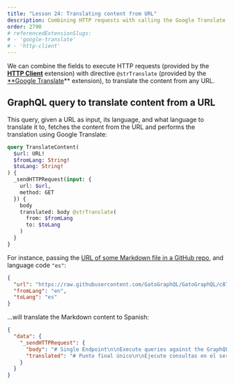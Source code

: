 ```yaml
---
title: "Lesson 24: Translating content from URL"
description: Combining HTTP requests with calling the Google Translate API, we can translate the content from any URL.
order: 2790
# referencedExtensionSlugs:
# - 'google-translate'
# - 'http-client'
---
```


We can combine the fields to execute HTTP requests (provided by the **[HTTP Client](/extensions-reference/http-client)** extension) with directive `@strTranslate` (provided by the [**Google Translate](/extensions-reference/google-translate)** extension), to translate the content from any URL.

## GraphQL query to translate content from a URL

This query, given a URL as input, its language, and what language to translate it to, fetches the content from the URL and performs the translation using Google Translate:

```graphql
query TranslateContent(
  $url: URL!
  $fromLang: String!
  $toLang: String!
) {
  _sendHTTPRequest(input: {
    url: $url,
    method: GET
  }) {
    body
    translated: body @strTranslate(
      from: $fromLang
      to: $toLang
    )
  }
}
```

For instance, passing the [URL of some Markdown file in a GitHub repo](https://raw.githubusercontent.com/GatoGraphQL/GatoGraphQL/c870d8906ae1aec3c81acc039c53acc7aab5dff0/layers/GatoGraphQLForWP/plugins/gatographql/docs/modules/single-endpoint/en.md), and language code `"es"`:

```json
{
  "url": "https://raw.githubusercontent.com/GatoGraphQL/GatoGraphQL/c870d8906ae1aec3c81acc039c53acc7aab5dff0/layers/GatoGraphQLForWP/plugins/gatographql/docs/modules/single-endpoint/en.md",
  "fromLang": "en",
  "toLang": "es"
}
```

...will translate the Markdown content to Spanish:

```json
{
  "data": {
    "_sendHTTPRequest": {
      "body": "# Single Endpoint\n\nExecute queries against the GraphQL server through the public single endpoint.\n\nBy default the endpoint is `/graphql/`, and the path can be configured through the Settings.\n\n![Single endpoint in Settings](../../images/settings-single-endpoint.png \"Single endpoint in Settings\")\n\nThe GraphQL single endpoint can be configured by assigning a Schema Configuration to it. To do this, on section \"Schema Configuration\" select the desired entry from the dropdown for \"Schema Configuration for the Single Endpoint\":\n\n<div class=\"img-width-1024\" markdown="1">\n\n![Settings for the Schema Configuration for the Single Endpoint](../../images/settings-schema-configuration-for-single-endpoint.png)\n\n</div>\n\n## Clients\n\nInteract with the single endpoint via the available clients.\n\n### GraphiQL\n\nIf module \"GraphiQL for Single Endpoint\" is enabled, then the single endpoint's GraphiQL client becomes publicly available.\n\nTo open it, click on link \"🟢 GraphiQL (public)\" on the plugin's menu:\n\n<div class=\"img-width-1024\" markdown="1">\n\n![Single endpoint's link to the GraphiQL client](../../images/single-endpoint-graphiql-link.png)\n\n</div>\n\nBy default, the client is exposed under `/graphiql/`. This path can be modified on the Settings, under tab \"GraphiQL for Single Endpoint\":\n\n<div class=\"img-width-1024\" markdown="1">\n\n![Path to GraphiQL client](../../images/settings-graphiql-for-single-endpoint.png)\n\n</div>\n\n### Interactive Schema (Voyager)\n\nIf module \"Interactive Schema for Single Endpoint\" is enabled, then the single endpoint's Voyager client becomes publicly available.\n\nTo open it, click on link \"🟢 Schema (public)\" on the plugin's menu:\n\n<div class=\"img-width-1024\" markdown="1">\n\n![Single endpoint's link to the Interactive Schema client](../../images/single-endpoint-interactive-schema-link.png)\n\n</div>\n\nBy default, the client is exposed under `/schema/`. This path can be modified on the Settings, under tab \"Interactive Schema for Single Endpoint\":\n\n<div class=\"img-width-1024\" markdown="1">\n\n![Path to Voyager client](../../images/settings-interactive-schema-for-single-endpoint.png)\n\n</div>\n",
      "translated": "# Punto final único\n\nEjecute consultas en el servidor GraphQL a través del punto final único público.\n\nDe forma predeterminada, el punto final es `/graphql/` y la ruta se puede configurar a través de Configuración.\n\n![Punto final único en Configuración](../../images/settings-single-endpoint.png \"Punto final único en Configuración\")\n\nEl punto final único GraphQL se puede configurar asignándole una configuración de esquema. Para hacer esto, en la sección \"Configuración del esquema\", seleccione la entrada deseada del menú desplegable para \"Configuración del esquema para el punto final único\":\n\n<div class=\"img-width-1024\" descuento=1>\n\n![Configuración del esquema para el punto final único](../../images/settings-schema-configuration-for-single-endpoint.png)\n\n</div>\n\n## Clientes\n\nInteractúe con el punto final único a través de los clientes disponibles.\n\n### GrafiQL\n\nSi el módulo \"GraphiQL para punto final único\" está habilitado, el cliente GraphiQL del punto final único estará disponible públicamente.\n\nPara abrirlo, haga clic en el enlace \"🟢 GraphiQL (público)\" en el menú del complemento:\n\n<div class=\"img-width-1024\" descuento=1>\n\n![Enlace del punto final único al cliente GraphiQL](../../images/single-endpoint-graphiql-link.png)\n\n</div>\n\nDe forma predeterminada, el cliente está expuesto en `/graphiql/`. Esta ruta se puede modificar en Configuración, en la pestaña \"GraphiQL para punto final único\":\n\n<div class=\"img-width-1024\" descuento=1>\n\n![Ruta al cliente GraphiQL](../../images/settings-graphiql-for-single-endpoint.png)\n\n</div>\n\n### Esquema interactivo (Voyager)\n\nSi el módulo \"Esquema interactivo para punto final único\" está habilitado, el cliente Voyager del punto final único estará disponible públicamente.\n\nPara abrirlo, haga clic en el enlace \"🟢 Esquema (público)\" en el menú del complemento:\n\n<div class=\"img-width-1024\" descuento=1>\n\n![Enlace del punto final único al cliente de esquema interactivo](../../images/single-endpoint-interactive-schema-link.png)\n\n</div>\n\nDe forma predeterminada, el cliente está expuesto en `/schema/`. Esta ruta se puede modificar en Configuración, en la pestaña \"Esquema interactivo para punto final único\":\n\n<div class=\"img-width-1024\" descuento=1>\n\n![Ruta al cliente Voyager](../../images/settings-interactive-schema-for-single-endpoint.png)\n\n</div>\n"
    }
  }
}
```
